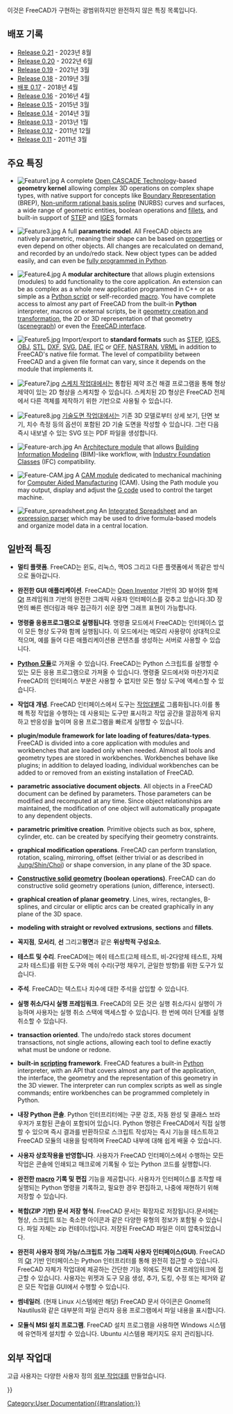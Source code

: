 <languages/>

{{Docnav
|[[About_FreeCAD/ko|FreeCAD에 대해]]
|[[Installing_on_Windows/ko|윈도우에 설치하기]]
}}

이것은 FreeCAD가 구현하는 광범위하지만 완전하지 않은 특징 목록입니다.

{{TOCright}}

<span id="Release_notes"></span>
== 배포 기록 ==

<div class="mw-translate-fuzzy">
* [[Release notes 0.21|Release 0.21]] -  2023년 8월
* [[Release notes 0.20|Release 0.20]] - 2022년 6월
* [[Release notes 0.19|Release 0.19]] - 2021년 3월
* [[Release notes 0.18|Release 0.18]] - 2019년 3월
* [[Release notes 0.17/ko|배포 0.17]] - 2018년 4월
* [[Release notes 0.16|Release 0.16]] - 2016년 4월
* [[Release notes 0.15|Release 0.15]] - 2015년 3월
* [[Release_notes_0.14|Release 0.14]] - 2014년 3월
* [[Release notes 0.13|Release 0.13]] - 2013년 1월
* [[Release notes 0.12|Release 0.12]] - 2011년 12월
* [[Release notes 0.11|Release 0.11]] - 2011년 3월
</div>

<span id="Key_features"></span>
== 주요 특징 ==

<div class="mw-translate-fuzzy">
* [[Image:Feature1.jpg|left]] A complete [http://en.wikipedia.org/wiki/Open_CASCADE Open CASCADE Technology]-based '''geometry kernel''' allowing complex 3D operations on complex shape types, with native support for concepts like [https://en.wikipedia.org/wiki/Boundary_representation Boundary Representation] (BREP), [https://en.wikipedia.org/wiki/Non-uniform_rational_B-spline Non-uniform rational basis spline] (NURBS) curves and surfaces, a wide range of geometric entities, boolean operations and [https://en.wikipedia.org/wiki/Fillet_(mechanics) fillets], and built-in support of [https://en.wikipedia.org/wiki/ISO_10303 STEP] and [https://en.wikipedia.org/wiki/IGES IGES] formats {{clear}}

* [[Image:Feature3.jpg|left]] A full '''parametric model'''. All FreeCAD objects are natively parametric, meaning their shape can be based on [[Property|properties]] or even depend on other objects. All changes are recalculated on demand, and recorded by an undo/redo stack. New object types can be added easily, and can even be [[Scripted_objects|fully programmed in Python]].{{clear}}

* [[Image:Feature4.jpg|left]] A '''modular architecture''' that allows plugin extensions (modules) to add functionality to the core application. An extension can be as complex as a whole new application programmed in C++ or as simple as a [[Power_users_hub|Python script]] or self-recorded [[Macros|macro]]. You have complete access to almost any part of FreeCAD from the built-in '''Python''' interpreter, macros or external scripts, be it [[Topological_data_scripting|geometry creation and transformation]], the 2D or 3D representation of that geometry ([[Scenegraph|scenegraph]]) or even the [[PySide|FreeCAD interface]].{{clear}}

* [[Image:Feature5.jpg|left]] Import/export to '''standard formats''' such as [http://en.wikipedia.org/wiki/ISO_10303 STEP], [http://en.wikipedia.org/wiki/IGES IGES], [http://en.wikipedia.org/wiki/Obj OBJ], [http://en.wikipedia.org/wiki/STL_%28file_format%29 STL], [http://en.wikipedia.org/wiki/Dxf DXF], [http://en.wikipedia.org/wiki/Svg SVG], [http://en.wikipedia.org/wiki/COLLADA DAE], [http://en.wikipedia.org/wiki/Industry_Foundation_Classes IFC] or [http://people.sc.fsu.edu/~jburkardt/data/off/off.html OFF], [http://en.wikipedia.org/wiki/NASTRAN NASTRAN], [http://en.wikipedia.org/wiki/VRML VRML] in addition to FreeCAD's native {{FileName|[[File Format FCStd|FCStd]]}} file format. The level of compatibility between FreeCAD and a given file format can vary, since it depends on the module that implements it.{{clear}}

* [[Image:Feature7.jpg|left]] [[Sketcher_Workbench/ko|스케치 작업대]]에서는 통합된 제약 조건 해결 프로그램을 통해 형상 제약이 있는 2D 형상을 스케치할 수 있습니다. 스케치된 2D 형상은 FreeCAD 전체에서 다른 객체를 제작하기 위한 기반으로 사용될 수 있습니다.{{clear}}

* [[Image:Feature8.jpg|left]] [[TechDraw_Workbench/ko|기술도면 작업대]]에서는 기존 3D 모델로부터 상세 보기, 단면 보기, 치수 측정 등의 옵션이 포함된 2D 기술 도면을 작성할 수 있습니다. 그런 다음 즉시 내보낼 수 있는 SVG 또는 PDF 파일을 생성합니다.{{clear}}

* [[Image:Feature-arch.jpg|left]] An [[Arch_Workbench|Architecture module]] that allows [http://en.wikipedia.org/wiki/Building_Information_Modeling Building Information Modeling] (BIM)-like workflow, with [http://en.wikipedia.org/wiki/Industry_Foundation_Classes Industry Foundation Classes] (IFC) compatibility.{{clear}}

* [[Image:Feature-CAM.jpg|left]] A [[CAM_Workbench|CAM module]] dedicated to mechanical machining for [https://en.wikipedia.org/wiki/Computer-aided_manufacturing Computer Aided Manufacturing] (CAM). Using the Path module you may output, display and adjust the [http://en.wikipedia.org/wiki/G-code G code] used to control the target machine.{{clear}}

* [[Image:Feature_spreadsheet.png|left]] An [[Spreadsheet_Workbench|Integrated Spreadsheet]] and an [[Expressions|expression parser]] which may be used to drive formula-based models and organize model data in a central location.{{clear}}
</div>

<span id="General_features"></span>
== 일반적 특징 ==

* '''멀티 플랫폼'''. FreeCAD는 윈도, 리눅스, 맥OS 그리고 다른 플랫폼에서 똑같은 방식으로 돌아갑니다.

* '''완전한 GUI 애플리케이션'''. FreeCAD는 [http://en.wikipedia.org/wiki/Open_Inventor Open Inventor] 기반의 3D 뷰어와 함께 [https://www.qt.io/ Qt] 프레임워크 기반의 완전한 그래픽 사용자 인터페이스를 갖추고 있습니다.3D 장면의 빠른 렌더링과 매우 접근하기 쉬운 장면 그래프 표현이 가능합니다.

* '''명령줄 응용프로그램으로 실행됩니다'''. 명령줄 모드에서 FreeCAD는 인터페이스 없이 모든 형상 도구와 함께 실행됩니다. 이 모드에서는 메모리 사용량이 상대적으로 적으며, 예를 들어 다른 애플리케이션용 콘텐츠를 생성하는 서버로 사용할 수 있습니다.

* '''[[Embedding FreeCAD|Python 모듈]]'''로 가져올 수 있습니다. FreeCAD는 Python 스크립트를 실행할 수 있는 모든 응용 프로그램으로 가져올 수 있습니다. 명령줄 모드에서와 마찬가지로 FreeCAD의 인터페이스 부분은 사용할 수 없지만 모든 형상 도구에 액세스할 수 있습니다.

* '''작업대 개념'''. FreeCAD 인터페이스에서 도구는 [[Workbenches/ko|작업대]]별로 그룹화됩니다.이를 통해 특정 작업을 수행하는 데 사용되는 도구만 표시하고 작업 공간을 깔끔하게 유지하고 반응성을 높이며 응용 프로그램을 빠르게 실행할 수 있습니다.

* '''plugin/module framework for late loading of features/data-types'''. FreeCAD is divided into a core application with modules and workbenches that are loaded only when needed. Almost all tools and geometry types are stored in workbenches. Workbenches behave like plugins; in addition to delayed loading, individual workbenches can be added to or removed from an existing installation of FreeCAD.

* '''parametric associative document objects'''. All objects in a FreeCAD document can be defined by parameters. Those parameters can be modified and recomputed at any time. Since object relationships are maintained, the modification of one object will automatically propagate to any dependent objects.

* '''parametric primitive creation'''. Primitive objects such as box, sphere, cylinder, etc. can be created by specifying their geometry constraints.

* '''graphical modification operations'''. FreeCAD can perform translation, rotation, scaling, mirroring, offset (either trivial or as described in [https://www.researchgate.net/publication/240754626_Self-intersection_Removal_in_Triangular_Mesh_Offsetting Jung/Shin/Choi]) or shape conversion, in any plane of the 3D space.

* '''[[Constructive solid geometry]] (boolean operations)'''. FreeCAD can do constructive solid geometry operations (union, difference, intersect).

* '''graphical creation of planar geometry'''. Lines, wires, rectangles, B-splines, and circular or elliptic arcs can be created graphically in any plane of the 3D space.

* '''modeling with straight or revolved''' '''extrusions''', '''sections''' and '''fillets'''.

* '''꼭지점''', '''모서리''', '''선''' 그리고'''평면'''과 같은 '''위상학적 구성요소'''.

* '''테스트 및 수리'''.  FreeCAD에는 메쉬 테스트(고체 테스트, 비-2다양체 테스트, 자체 교차 테스트)를 위한 도구와 메쉬 수리(구멍 채우기, 균일한 방향)를 위한 도구가 있습니다.

* '''주석'''. FreeCAD는 텍스트나 치수에 대한 주석을 삽입할 수 있습니다.

* '''실행 취소/다시 실행 프레임워크'''. FreeCAD의 모든 것은 실행 취소/다시 실행이 가능하며 사용자는 실행 취소 스택에 액세스할 수 있습니다. 한 번에 여러 단계를 실행 취소할 수 있습니다.

* '''transaction oriented'''. The undo/redo stack stores document transactions, not single actions, allowing each tool to define exactly what must be undone or redone.

* '''built-in [[Scripting|scripting]] framework'''. FreeCAD features a built-in [http://www.python.org/ Python] interpreter, with an API that covers almost any part of the application, the interface, the geometry and the representation of this geometry in the 3D viewer. The interpreter can run complex scripts as well as single commands; entire workbenches can be programmed completely in Python.

<div class="mw-translate-fuzzy">
* '''내장 Python 콘솔'''. Python 인터프리터에는 구문 강조, 자동 완성 및 클래스 브라우저가 포함된 콘솔이 포함되어 있습니다. Python 명령은 FreeCAD에서 직접 실행할 수 있으며 즉시 결과를 반환하므로 스크립트 작성자는 즉시 기능을 테스트하고 FreeCAD 모듈의 내용을 탐색하며 FreeCAD 내부에 대해 쉽게 배울 수 있습니다.
</div>

* '''사용자 상호작용을 반영합니다'''. 사용자가 FreeCAD 인터페이스에서 수행하는 모든 작업은 콘솔에 인쇄되고 매크로에 기록될 수 있는 Python 코드를 실행합니다.

* '''완전한 [[Macros|macro]] 기록 및 편집''' 기능을 제공합니다. 사용자가 인터페이스를 조작할 때 실행되는 Python 명령을 기록하고, 필요한 경우 편집하고, 나중에 재현하기 위해 저장할 수 있습니다.

* '''복합(ZIP 기반) 문서 저장 형식'''. FreeCAD 문서는 {{FileName|.[[File Format FCStd|FCStd]]}} 확장자로 저장됩니다.문서에는 형상, 스크립트 또는 축소판 아이콘과 같은 다양한 유형의 정보가 포함될 수 있습니다. {{FileName|.FCStd}} 파일 자체는 zip 컨테이너입니다. 저장된 FreeCAD 파일은 이미 압축되었습니다.

* '''완전히 사용자 정의 가능/스크립트 가능 그래픽 사용자 인터페이스(GUI)'''. FreeCAD의 [https://www.qt.io Qt] 기반 인터페이스는 Python 인터프리터를 통해 완전히 접근할 수 있습니다. FreeCAD 자체가 작업대에 제공하는 간단한 기능 외에도 전체 Qt 프레임워크에 접근할 수 있습니다. 사용자는 위젯과 도구 모음 생성, 추가, 도킹, 수정 또는 제거와 같은 모든 작업을 GUI에서 수행할 수 있습니다.

* '''썸네일러'''. (현재 Linux 시스템에만 해당) FreeCAD 문서 아이콘은 Gnome의 Nautilus와 같은 대부분의 파일 관리자 응용 프로그램에서 파일 내용을 표시합니다.

* '''모듈식 MSI 설치 프로그램'''. FreeCAD 설치 프로그램을 사용하면 Windows 시스템에 유연하게 설치할 수 있습니다. Ubuntu 시스템용 패키지도 유지 관리됩니다.

<span id="Extra_Workbenches"></span>
== 외부 작업대 ==

고급 사용자는 다양한 사용자 정의 [[External_workbenches/ko|외부 작업대]]를 만들었습니다.


{{Docnav
|[[About_FreeCAD/ko|FreeCAD에 대해]]
|[[Installing_on_Windows/ko|윈도우에 설치하기]]
}}

{{Userdocnavi{{#translation:}}}}
[[Category:User Documentation{{#translation:}}]]